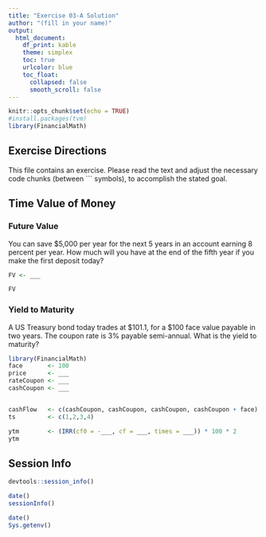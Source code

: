```yaml
---
title: "Exercise 03-A Solution"
author: "(fill in your name)"
output:
  html_document:
    df_print: kable
    theme: simplex
    toc: true
    urlcolor: blue
    toc_float:
      collapsed: false
      smooth_scroll: false
---
```


```r
knitr::opts_chunk$set(echo = TRUE)
#install.packages(tvm)
library(FinancialMath)
```

## Exercise Directions

This file contains an exercise.  Please read the text and adjust the necessary code chunks (between \`\`\` symbols), to accomplish the stated goal.

## Time Value of Money

### Future Value

You can save $5,000 per year for the next 5 years in an account earning 8 percent per year. How much will you have at the end of the fifth year if you make the first deposit today?

```r

FV <- ___

FV
```


### Yield to Maturity

A US Treasury bond today trades at $101.1, for a $100 face value payable in two years.  The coupon rate is 3% payable semi-annual.  What is the yield to maturity?

```r
library(FinancialMath)
face       <- 100
price      <- ___
rateCoupon <- ___
cashCoupon <- ___


cashFlow   <- c(cashCoupon, cashCoupon, cashCoupon, cashCoupon + face)
ts         <- c(1,2,3,4)

ytm        <- (IRR(cf0 = -___, cf = ___, times = ___)) * 100 * 2
ytm
```


## Session Info

```r
devtools::session_info()
```

```r
date()
sessionInfo()
```

```r
date()
Sys.getenv()
```


